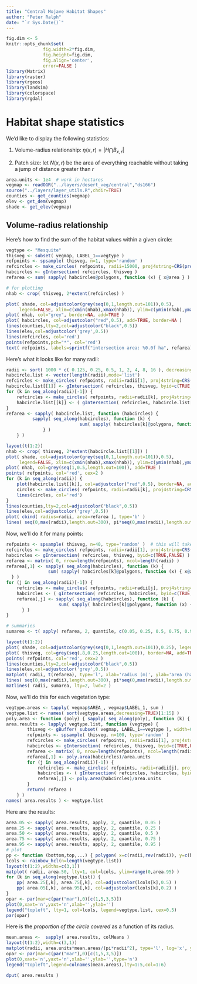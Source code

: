 ```yaml
---
title: "Central Mojave Habitat Shapes"
author: "Peter Ralph"
date: "`r Sys.Date()`"
---
```


```r
fig.dim <- 5
knitr::opts_chunk$set(
              fig.width=2*fig.dim,
              fig.height=fig.dim,
              fig.align='center',
              error=FALSE )
library(Matrix)
library(raster)
library(rgeos)
library(landsim)
library(colorspace)
library(rgdal)
```

# Habitat shape statistics

We'd like to display the following statistics:

1.  Volume-radius relationship: 
    $\eta(x,r) = | H \bigcap B_{x,r} |$

2.  Patch size:
    let $N(x,r)$ be the area of everything 
    reachable without taking a jump of distance greater than $r$
    
```r
area.units <- 1e4  # work in hectares
vegmap <- readOGR("../layers/desert_veg/central","ds166")
source("../layers/layer_utils.R",chdir=TRUE)
counties <- get_counties(vegmap)
elev <- get_dem(vegmap)
shade <- get_elev(vegmap)
```

## Volume-radius relationship

Here's how to find the sum of the habitat values within a given circle:
```r
vegtype <- "Mesquite"
thisveg <- subset( vegmap, LABEL_1==vegtype )
refpoints <- spsample( thisveg, n=1, type='random' )
refcircles <- make_circles( refpoints, radii=15000, proj4string=CRS(proj4string(refpoints)) )
habcircles <- gIntersection( refcircles, thisveg )
refarea <- sum( sapply( habcircles@polygons, function (x) { x@area } ) )/area.units

# for plotting
nhab <- crop( thisveg, 2*extent(refcircles) )

plot( shade, col=adjustcolor(grey(seq(0,1,length.out=101)),0.5), 
     legend=FALSE, xlim=c(xmin(nhab),xmax(nhab)), ylim=c(ymin(nhab),ymax(nhab)) )
plot( nhab, col="grey", border=NA, add=TRUE )
plot( habcircles, col=adjustcolor("red",0.5), add=TRUE, border=NA )
lines(counties,lty=2,col=adjustcolor("black",0.5))
lines(elev,col=adjustcolor('grey',0.5))
lines(refcircles, col='red')
points(refpoints,pch="*", col='red')
text( refpoints, labels=sprintf("intersection area: %0.0f ha", refarea), pos=4 )
```

Here's what it looks like for many radii:
```r
radii <- sort( 1000 * c( 0.125, 0.25, 0.5, 1, 2, 4, 8, 16 ), decreasing=TRUE ) # in km
habcircle.list <- vector(length(radii),mode='list')
refcircles <- make_circles( refpoints, radii=radii[1], proj4string=CRS(proj4string(refpoints)) )
habcircle.list[[1]] <- gIntersection( refcircles, thisveg, byid=c(TRUE,FALSE) )
for (k in seq_along(radii)[-1]) {
    refcircles <- make_circles( refpoints, radii=radii[k], proj4string=CRS(proj4string(refpoints)) )
    habcircle.list[[k]] <- ( gIntersection( refcircles, habcircle.list[[k-1]], byid=c(TRUE,FALSE) ) )
} 
refarea <- sapply( habcircle.list, function (habcircles) {
          sapply( seq_along(habcircles), function (k) {
                            sum( sapply( habcircles[k]@polygons, function (x) { x@area } ) )/area.units
              } )
    } )

layout(t(1:2))
nhab <- crop( thisveg, 2*extent(habcircle.list[[1]]) )
plot( shade, col=adjustcolor(grey(seq(0,1,length.out=101)),0.5), 
     legend=FALSE, xlim=c(xmin(nhab),xmax(nhab)), ylim=c(ymin(nhab),ymax(nhab)) )
plot( nhab, col=grey(seq(1,0.5,length.out=100)), add=TRUE )
points( refpoints, col='red', cex=2 )
for (k in seq_along(radii)) {
    plot(habcircle.list[[k]], col=adjustcolor("red",0.5), border=NA, add=TRUE)
    circles <- make_circles( refpoints, radii=radii[k], proj4string=CRS(proj4string(nhab)) )
    lines(circles, col='red')
}
lines(counties,lty=2,col=adjustcolor("black",0.5))
lines(elev,col=adjustcolor('grey',0.5))
plot( cbind( radius=radii, area=refarea ), type='b' )
lines( seq(0,max(radii),length.out=300), pi*seq(0,max(radii),length.out=300)^2/area.units, col='red' ) 
```

Now, we'll do it for many points:
```r
refpoints <- spsample( thisveg, n=40, type='random' )  # this will take about 90 sec/ point
refcircles <- make_circles( refpoints, radii=radii[1], proj4string=CRS(proj4string(refpoints)) )
habcircles <- gIntersection( refcircles, thisveg, byid=c(TRUE,FALSE) )
refarea <- matrix( 0, nrow=length(refpoints), ncol=length(radii) )
refarea[,1] <- sapply( seq_along(habcircles), function (k) {
                sum( sapply( habcircles[k]@polygons, function (x) { x@area } ) )/area.units
  } )
for (j in seq_along(radii)[-1]) {
    refcircles <- make_circles( refpoints, radii=radii[j], proj4string=CRS(proj4string(refpoints)) )
    habcircles <- ( gIntersection( refcircles, habcircles, byid=c(TRUE,FALSE) ) )
    refarea[,j] <- sapply( seq_along(habcircles), function (k) {
                    sum( sapply( habcircles[k]@polygons, function (x) { x@area } ) )/area.units
      } )
}

# summaries
sumarea <- t( apply( refarea, 2, quantile, c(0.05, 0.25, 0.5, 0.75, 0.95) ) )

layout(t(1:2))
plot( shade, col=adjustcolor(grey(seq(0,1,length.out=101)),0.25), legend=FALSE )
plot( thisveg, col=grey(seq(.8,0.25,length.out=100)), border=NA, add=TRUE )
points( refpoints, col='red', cex=2 )
lines(counties,lty=2,col=adjustcolor("black",0.5))
lines(elev,col=adjustcolor('grey',0.5))
matplot( radii, t(refarea), type='l', xlab='radius (m)', ylab='area (ha)', lty=1 )
lines( seq(0,max(radii),length.out=300), pi*seq(0,max(radii),length.out=300)^2/area.units, lty=3, lwd=2 ) 
matlines( radii, sumarea, lty=2, lwd=2 )
```

Now, we'll do this for each vegetation type:
```r
vegtype.areas <- tapply( vegmap$AREA_, vegmap$LABEL_1, sum )
vegtype.list <- names( sort(vegtype.areas,decreasing=TRUE)[1:15] )
poly.area <- function (poly) { sapply( seq_along(poly), function (k) { sum( sapply( poly[k]@polygons, function (x) { x@area } ) ) } ) }
area.results <- lapply( vegtype.list, function (vegtype) {
        thisveg <- gBuffer( subset( vegmap, LABEL_1==vegtype ), width=0 )
        refpoints <- spsample( thisveg, n=100, type='random' )
        refcircles <- make_circles( refpoints, radii=radii[1], proj4string=CRS(proj4string(refpoints)) )
        habcircles <- gIntersection( refcircles, thisveg, byid=c(TRUE,FALSE) )
        refarea <- matrix( 0, nrow=length(refpoints), ncol=length(radii) )
        refarea[,1] <- poly.area(habcircles)/area.units
        for (j in seq_along(radii)[-1]) {
            refcircles <- make_circles( refpoints, radii=radii[j], proj4string=CRS(proj4string(refpoints)) )
            habcircles <- ( gIntersection( refcircles, habcircles, byid=c(TRUE,FALSE) ) )
            refarea[,j] <- poly.area(habcircles)/area.units
        }
        return( refarea )
    } )
names( area.results ) <- vegtype.list
```

Here are the results:
```r
area.05 <- sapply( area.results, apply, 2, quantile, 0.05 )
area.25 <- sapply( area.results, apply, 2, quantile, 0.25 )
area.50 <- sapply( area.results, apply, 2, quantile, 0.5 )
area.75 <- sapply( area.results, apply, 2, quantile, 0.75 )
area.95 <- sapply( area.results, apply, 2, quantile, 0.95 )
# plot
pp <- function (bottom,top,...) { polygon( x=c(radii,rev(radii)), y=c(bottom,rev(top)), ... ) }
lcols <- rainbow_hcl(n=length(vegtype.list))
layout(t(1:2),widths=c(3,1))
matplot( radii, area.50, lty=1, col=lcols, ylim=range(0,area.95) )
for (k in seq_along(vegtype.list)) {
    pp( area.25[,k], area.75[,k], col=adjustcolor(lcols[k],0.5) )
    pp( area.05[,k], area.95[,k], col=adjustcolor(lcols[k],0.2) )
}
opar <- par(mar=c(par("mar"),0)[c(1,5,3,5)])
plot(0,xaxt='n',yaxt='n',xlab='',ylab='')
legend("topleft", lty=1, col=lcols, legend=vegtype.list, cex=0.5)
par(opar)
```

Here is the *proportion of the circle covered* as a function of its radius.
```r
mean.areas <-  sapply( area.results, colMeans )
layout(t(1:2),width=c(3,1))
matplot(radii, area.units*mean.areas/(pi*radii^2), type='l', log='x', ylab="proportion of circle covered", xlab="radius")
opar <- par(mar=c(par("mar"),0)[c(1,5,3,5)])
plot(0,xaxt='n',yaxt='n',xlab='',ylab='',type='n')
legend("topleft",legend=colnames(mean.areas),lty=1:5,col=1:6)
```


```r
dput( area.results )
```
